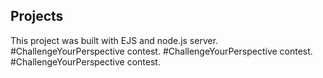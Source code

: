 ## Projects

<ProjectCard title="Simple To-Do list app " link="https://www.google.com" bg="linear-gradient(to right, #D4145A 0%, #FBB03B 100%)">
This project was built with EJS and node.js server.
</ProjectCard>

<ProjectCard title="coming soon." link="https://www.behance.net/gallery/58937147/Freiheit" bg="linear-gradient(to right, #D4145A 0%, #FBB03B 100%)">
 #ChallengeYourPerspective contest.
</ProjectCard>

<ProjectCard title="Another one!" link="https://www.behance.net/gallery/58937147/Freiheit" bg="linear-gradient(to right, #D4145A 0%, #FBB03B 100%)">
 #ChallengeYourPerspective contest.
</ProjectCard>

<ProjectCard title="Another onee!" link="https://www.behance.net/gallery/58937147/Freiheit" bg="linear-gradient(to right, #D4145A 0%, #FBB03B 100%)">
 #ChallengeYourPerspective contest.
</ProjectCard>
